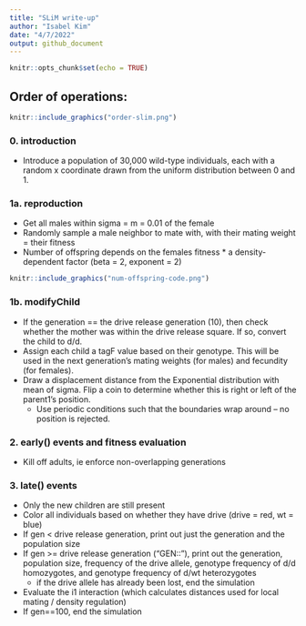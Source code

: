 ```yaml
---
title: "SLiM write-up"
author: "Isabel Kim"
date: "4/7/2022"
output: github_document
---
```


```r
knitr::opts_chunk$set(echo = TRUE)
```

## Order of operations:
```r
knitr::include_graphics("order-slim.png")
```

### 0. introduction

* Introduce a population of 30,000 wild-type individuals, each with a random x coordinate drawn from the uniform distribution between 0 and 1.

### 1a. reproduction

* Get all males within sigma = m = 0.01 of the female
* Randomly sample a male neighbor to mate with, with their mating weight = their fitness
* Number of offspring depends on the females fitness * a density-dependent factor (beta = 2, exponent = 2)
```r
knitr::include_graphics("num-offspring-code.png")
```


### 1b. modifyChild

* If the generation == the drive release generation (10), then check whether the mother was within the drive release square. If so, convert the child to d/d.
* Assign each child a tagF value based on their genotype. This will be used in the next generation's mating weights (for males) and fecundity (for females).
* Draw a displacement distance from the Exponential distribution with mean of sigma. Flip a coin to determine whether this is right or left of the parent1's position.
  + Use periodic conditions such that the boundaries wrap around -- no position is rejected.

### 2. early() events and fitness evaluation

* Kill off adults, ie enforce non-overlapping generations

### 3. late() events

* Only the new children are still present
* Color all individuals based on whether they have drive (drive = red, wt = blue)
* If gen < drive release generation, print out just the generation and the population size
* If gen >= drive release generation ("GEN::"), print out the generation, population size, frequency of the drive allele, genotype frequency of d/d homozygotes, and genotype frequency of d/wt heterozygotes
  + if the drive allele has already been lost, end the simulation
* Evaluate the i1 interaction (which calculates distances used for local mating / density regulation)
* If gen==100, end the simulation
